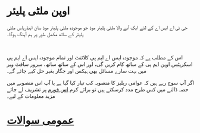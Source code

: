 # اوپن ملٹی پلیئر

جی ٹی اے ایس اے کے لئے ایک آنے والا ملٹی پلیئر موڈ جو موجودہ ملٹی پلیئر موڈ سان اینڈریاس ملٹی پلیئر کے ساتھ مکمل طور پر ہم آہنگ ہوگا۔

<br />

اس کے مطلب ہے کہ موجودہ ایس اے ایم پی کلائنٹ اور تمام موجودہ ایس اے ایم پی اسکرپٹس اوپن ایم پی کے ساتھ کام کریں گی، اور اس کے ساتھ ساتھ، سرور سافٹ ویر میں بہت سارے مسائل بھی  ہیکس اور جگار بغیر حل کیے جائے گے۔ 

اگر آپ سوچ
رہے ہیں کہ عوامی ریلیز کا منصوبہ کب تیار کیا گیا ہے یا آپ اس منصوبے میں حصہ ڈالنے میں کس طرح مدد کرسکتے ہیں تو برائے کرم
[اس فورم](https://www.burgershot.gg/showthread.php?tid=99) پر تشریف لے جائے مزید معلومات کے لیے۔
# [عمومی سوالات](/faq?lang=ur)
